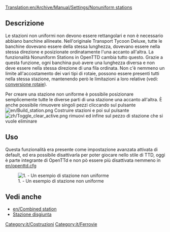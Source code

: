 [[Translation:en/Archive/Manual/Settings/Nonuniform stations]]

<!--A [[Advanced Settings|setting]] that allows you to build arbitrary stations.-->

== Descrizione ==
Le stazioni non uniformi non devono essere rettangolari e non è necessario abbiano banchine allineate.
Nell'originale Transport Tycoon Deluxe, tutte le banchine dovevano essere della stessa lunghezza, dovevano essere nella stessa direzione e posizionate ordinatamente l'una accanto all'altra.
La funzionalità Nonuniform Stations in OpenTTD cambia tutto questo. Grazie a questa funzione, ogni banchina può avere una lunghezza diversa e non deve essere nella stessa direzione di una fila ordinata. Non c'è nemmeno un limite all'accostamento dei vari tipi di rotaie, possono essere presenti tutti nella stessa stazione, mantenendo però le limitazioni a loro relative (vedi: [[it/Manual/Convertire rotaia|conversione rotaie]]).

Per creare una stazione non uniforme è possibile posizionare semplicemente tutte le diverse parti di una stazione una accanto all'altra. È anche possibile rimuovere singoli pezzi cliccando sul pulsante [[File:en/Build station.png]] Costruire stazioni e poi sul pulsante [[File:zh/Toggle clear active.png]] rimuovi ed infine sul pezzo di stazione che si vuole eliminare

== Uso ==
Questa funzionalità era presente come impostazione avanzata attivata di default, ed era possibile disattivarla per poter giocare nello stile di TTD, oggi è parte integrante di OpenTTd e non pò essere più disattivata nemmeno in [[en/openttd.cfg]]

<!--This option is enabled by default. Either disable this option through the [[Advanced_Settings/Stations#Nonuniform_stations|Advanced Settings -> stations]] window or use the following syntax in [[openttd.cfg]]:
<pre>[station]
nonuniform_stations = false</pre> -->

[[File:en/nonuniform.png|center|none|frame|1. - Un esempio di stazione non uniforme]]

== Vedi anche ==

* [[en/Combined station]]
* [[it/Manual/Stazioni|Stazione disgiunta]]

[[Category:it/Costruzioni]]
[[Category:it/Ferrovie]]